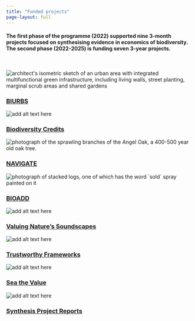 ```yaml
---
title: "Funded projects"
page-layout: full
---
```


#### The first phase of the programme (2022) supported nine 3-month projects focused on synthesising evidence in economics of biodiversity. The second phase (2022-2025) is funding seven 3-year projects.

</br>

::: {.grid}

::: {.g-col-12 .g-col-md-4}
<div class="card h-100">
 <img src="images/BIURBS.png" class="card-img d-flex flex-column" alt="architect's isometric sketch of an urban area with integrated multifunctional green infrastructure, including living walls, street planting, marginal scrub areas and shared gardens">
 <div class="card-img-overlay">
  <a href="biurbs.qmd" class="stretched-link nounderline text-center">
    <h3 class='card-name'>BIURBS</h3>
  </a>
 </div>
</div>

:::

::: {.g-col-12 .g-col-md-4}
<div class="card h-100">
  <img src="images/biocred_crop.png" class="card-img d-flex flex-column" alt="add alt text here">
  <div class="card-img-overlay">
   <a href="biocred.qmd" class="stretched-link nounderline text-center">
   <h3 class='card-name'>Biodiversity Credits</h3>
   </a>
  </div>
</div>

:::

::: {.g-col-12 .g-col-md-4}
<div class="card h-100">
  <img src="images/NAVIGATE_crop_ratio.png" class="card-img d-flex flex-column" alt="photograph of the sprawling branches of the Angel Oak, a 400-500 year old oak tree.">
  <div class="card-img-overlay">
   <a href="navigate.qmd" class="stretched-link nounderline text-center">
   <h3 class='card-name'>NAVIGATE</h3>
   </a>
  </div>
</div>

:::

::: {.g-col-12 .g-col-md-4}
<div class="card h-100">
  <img src="images/BIOADD_crop_ratio.png" class="card-img d-flex flex-column" alt="photograph of stacked logs, one of which has the word `sold` spray painted on it">
  <div class="card-img-overlay">
   <a href="add.qmd" class="stretched-link nounderline text-center">
   <h3 class='card-name'>BIOADD</h3>
   </a>
  </div>
</div>

:::

::: {.g-col-12 .g-col-md-4}
<div class="card h-100">
  <img src="images/soundscapes_crop.png" class="card-img d-flex flex-column" alt="add alt text here">
  <div class="card-img-overlay">
   <a href='sounds.qmd' class="stretched-link nounderline text-center">
   <h3 class='card-name'>Valuing Nature's Soundscapes</h3>
   </a>
  </div>
</div>

:::

::: {.g-col-12 .g-col-md-4}
<div class="card h-100">
  <img src="images/frameworks_Hollie_Blaydes_crop.png" class="card-img d-flex flex-column" alt="add alt text here">
  <div class="card-img-overlay">
  <a href = "frameworks.qmd" class="stretched-link nounderline text-center">
   <h3 class='card-name'>Trustworthy Frameworks</h3>
   </a>
  </div>
</div>

:::

::: {.g-col-12 .g-col-md-4}
<div class="card h-50">
  <img src="images/seathevalue_ratio.png" class="card-img d-flex flex-column" style= "max-height: 100%" alt="add alt text here">
  <div class="card-img-overlay">
  <a href='sea.qmd' class="stretched-link nounderline text-center">
   <h3 class='card-name'>Sea the Value</h3>
   </a>
  </div>
</div>

:::

::: {.g-col-12 .g-col-md-8}
<div class="card h-50">
 <img src="https://images.pexels.com/photos/1595108/pexels-photo-1595108.jpeg?auto=compress&cs=tinysrgb&w=1260&h=750&dpr=2" class="card-img d-flex flex-column" style= "max-height: 100%" alt="add alt text here">
 <div class="card-img-overlay">
  <a href="syn.qmd" class="stretched-link nounderline text-center">
    <h3 class='card-name'>Synthesis Project Reports</h3>
  </a>
 </div>
</div>

:::

:::
